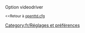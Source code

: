 {{fr/Amorce}}
Option videodriver

<small><<Retour à [[fr/Archive/Manual/Settings/Openttd.cfg|openttd.cfg]]</small>
[[Category:fr/Réglages et préférences]]